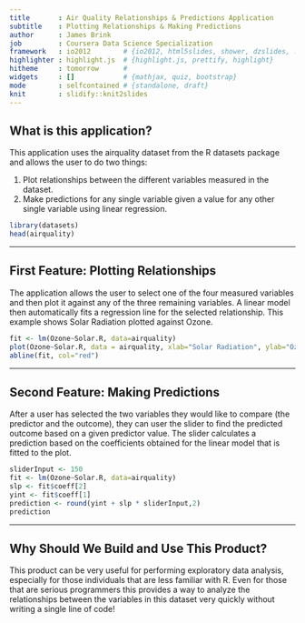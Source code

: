 ```yaml
---
title       : Air Quality Relationships & Predictions Application
subtitle    : Plotting Relationships & Making Predictions
author      : James Brink
job         : Coursera Data Science Specialization
framework   : io2012        # {io2012, html5slides, shower, dzslides, ...}
highlighter : highlight.js  # {highlight.js, prettify, highlight}
hitheme     : tomorrow      # 
widgets     : []            # {mathjax, quiz, bootstrap}
mode        : selfcontained # {standalone, draft}
knit        : slidify::knit2slides
---
```


## What is this application?

This application uses the airquality dataset from the R datasets package and allows the user to do two things:

1. Plot relationships between the different variables measured in the dataset.
2. Make predictions for any single variable given a value for any other single variable using linear regression.

```r
library(datasets)
head(airquality)
```

---  

## First Feature: Plotting Relationships

The application allows the user to select one of the four measured variables and then plot it against any of the three remaining variables.  A linear model then automatically fits a regression line for the selected relationship.  This example shows Solar Radiation plotted against Ozone.

```r
fit <- lm(Ozone~Solar.R, data=airquality)
plot(Ozone~Solar.R, data = airquality, xlab="Solar Radiation", ylab="Ozone")
abline(fit, col="red")
```

---  

## Second Feature: Making Predictions

After a user has selected the two variables they would like to compare (the predictor and the outcome), they can user the slider to find the predicted outcome based on a given predictor value.  The slider calculates a prediction based on the coefficients obtained for the linear model that is fitted to the plot.

```r
sliderInput <- 150
fit <- lm(Ozone~Solar.R, data=airquality)
slp <- fit$coeff[2]
yint <- fit$coeff[1]
prediction <- round(yint + slp * sliderInput,2)
prediction
```

---

## Why Should We Build and Use This Product?

This product can be very useful for performing exploratory data analysis, especially for those individuals that are less familiar with R.  Even for those that are serious programmers this provides a way to analyze the relationships between the variables in this dataset very quickly without writing a single line of code!

